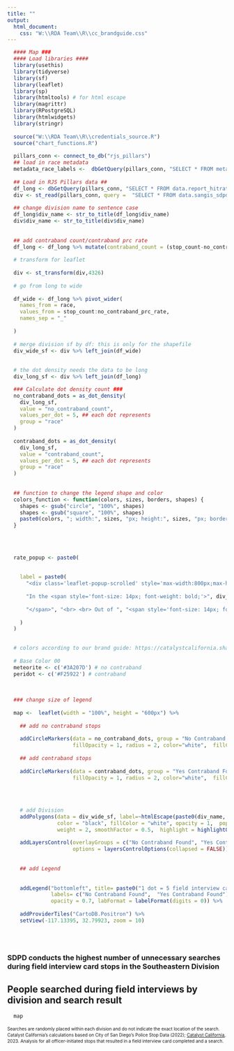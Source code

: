 ```yaml
---
title: ""
output:
  html_document:
    css: "W:\\RDA Team\\R\\cc_brandguide.css"
---
```

<!-- link to Google Font -->
<link href="https://fonts.googleapis.com/css2?family=Inter:wght@100;200;300;400;500;600;700;800;900&display=swap" rel="stylesheet">
    
    
```r
  #### Map ###
  #### Load libraries ####
  library(usethis)
  library(tidyverse)
  library(sf)
  library(leaflet)
  library(sp)
  library(htmltools) # for html escape
  library(magrittr)
  library(RPostgreSQL)
  library(htmlwidgets)
  library(stringr)
  
  source("W:\\RDA Team\\R\\credentials_source.R")
  source("chart_functions.R")
  
  pillars_conn <- connect_to_db("rjs_pillars")
  ## load in race metadata
  metadata_race_labels <-  dbGetQuery(pillars_conn, "SELECT * FROM metadata_race_labels") %>% select(race_base, race_label_short, race_label_long)
  
  ## Load in RJS Pillars data ##
  df_long <- dbGetQuery(pillars_conn, "SELECT * FROM data.report_hitrates_div_race_ficard_person") %>% filter(race == "total")
  div <- st_read(pillars_conn, query =  "SELECT * FROM data.sangis_sdpd_divisions_2023") 
  
  ## change division name to sentence case
  df_long$div_name <- str_to_title(df_long$div_name)
  div$div_name <- str_to_title(div$div_name)
  
  
  ## add contraband count/contraband prc rate
  df_long <- df_long %>% mutate(contraband_count = (stop_count-no_contraband_count), contraband_prc_rate = (100-no_contraband_prc_rate))
  
  # transform for leaflet
  
  div <- st_transform(div,4326)
  
  # go from long to wide
  
  df_wide <- df_long %>% pivot_wider(
    names_from = race,
    values_from = stop_count:no_contraband_prc_rate,
    names_sep = "_"
    
  )
  
  # merge division sf by df: this is only for the shapefile
  div_wide_sf <- div %>% left_join(df_wide)
  
  
  # the dot density needs the data to be long
  div_long_sf <- div %>% left_join(df_long)
```
  

```r
  ### Calculate dot density count ###
  no_contraband_dots = as_dot_density(
    div_long_sf,
    value = "no_contraband_count",
    values_per_dot = 5, ## each dot represents 
    group = "race"
  )
  
  contraband_dots = as_dot_density(
    div_long_sf,
    value = "contraband_count",
    values_per_dot = 5, ## each dot represents 
    group = "race"
  )
  
  
  ## function to change the legend shape and color
  colors_function <- function(colors, sizes, borders, shapes) {
    shapes <- gsub("circle", "100%", shapes)
    shapes <- gsub("square", "100%", shapes)
    paste0(colors, "; width:", sizes, "px; height:", sizes, "px; border:1px solid ", borders, "; border-radius:", shapes)
  }
  
  
  
```
  
  
```r
  rate_popup <- paste0(
    
    
    label = paste0(
      "<div class='leaflet-popup-scrolled' style='max-width:800px;max-height:200px'>", 
      
      "In the <span style='font-size: 14px; font-weight: bold;'>", div_wide_sf$div_name, " Division",  " (Division ", div_wide_sf$div_num, ")",
      
      "</span>", "<br> <br> Out of ", "<span style='font-size: 14px; font-weight: bold;'>", div_wide_sf$stop_count_total,  "</span> people searched during stops where a field interview card was completed, SDPD found contraband/evidence on ", "<span style='font-size: 14px; font-weight: bold;'>", div_wide_sf$contraband_count, "</span>", " people, a hit rate of ", "<span style='font-size: 14px; font-weight: bold;'>", round(div_wide_sf$contraband_prc_rate, digits = 1), "</span>",  "%.", " SDPD found no contraband or evidence on ", "<span style='font-size: 14px; font-weight: bold;'>", div_wide_sf$no_contraband_count_total, "</span>", " people, meaning SDPD  subjected ",  "<span style='font-size: 14px; font-weight: bold;'>", round(div_wide_sf$no_contraband_prc_rate_total, digits = 1), "% of people to unnecessary searches."
      
    )
  )
  

```
  
  
```r
  # colors according to our brand guide: https://catalystcalifornia.sharepoint.com/sites/Portal/AP%20Projects/Forms/AllItems.aspx?FolderCTID=0x012000EF0283621C7FE048A8E68512F119353B&id=%2Fsites%2FPortal%2FAP%20Projects%2FCommunications%2FCatalyst%20California%2FBranding%20Materials%20%2B%20Templates%2FVisual%20Brand%20Guide%2FCatalyst%20California%20Brand%20Guide%5FSeptember%202022%2Epdf&viewid=1aaeb4a9%2D2232%2D41c7%2Da71c%2D727af9e1f5d7&parent=%2Fsites%2FPortal%2FAP%20Projects%2FCommunications%2FCatalyst%20California%2FBranding%20Materials%20%2B%20Templates%2FVisual%20Brand%20Guide
  
  # Base Color 00
  meteorite <- c('#3A207D') # no contraband
  peridot <- c('#F25922') # contraband
  
  
  
  ### change size of legend
  
  map <-  leaflet(width = "100%", height = "600px") %>%
    
    ## add no contraband stops
    
    addCircleMarkers(data = no_contraband_dots, group = "No Contraband Found", label = NULL, weight = 3,  opacity = 0,
                     fillOpacity = 1, radius = 2, color="white",  fillColor= meteorite, stroke = TRUE) %>% 
    
    ## add contraband stops
    
    addCircleMarkers(data = contraband_dots, group = "Yes Contraband Found", label = NULL, weight = 3, opacity = 0, 
                     fillOpacity = 1, radius = 2, color="white",  fillColor=  peridot,  stroke = TRUE) %>% 
    
    
    
    
    # add Division 
    addPolygons(data = div_wide_sf, label=~htmlEscape(paste0(div_name, " Division ")),
                color = "black", fillColor = "white", opacity = 1,  popup = ~paste0(rate_popup), 
                weight = 2, smoothFactor = 0.5,  highlight = highlightOptions(color = "white", weight = 3, bringToFront = TRUE, sendToBack = FALSE)) %>%
    
    addLayersControl(overlayGroups = c("No Contraband Found", "Yes Contraband Found"),
                     options = layersControlOptions(collapsed = FALSE)) %>%
    
    
    ## add Legend
    
    
    addLegend("bottomleft", title= paste0("1 dot = 5 field interview card stops and a search"), colors = colors_function(colors = c(meteorite, peridot), sizes = "10", shapes = "circle", borders = NULL),
              labels= c("No Contraband Found",  "Yes Contraband Found"),
              opacity = 0.7, labFormat = labelFormat(digits = 0)) %>% 
    
    addProviderTiles("CartoDB.Positron") %>%
    setView(-117.13395, 32.79923, zoom = 10)
  
  
  
```
  
<h3 class="leaflet-map-title">SDPD conducts the highest number of unnecessary searches during field interview card stops in the Southeastern Division</h3>
<h2 class="leaflet-map-subtitle">People searched during field interviews by division and search result</h2>
    
    
```r
  map
```
<div align="left" style="line-height: 1em;"><span style="font-size: 10px;">Searches are randomly placed within each division and do not indicate the exact location of the search.</span> <span style=' font-size: 10px;'>Catalyst California's calculations based on City of San Diego's Police Stop Data (2022); <u>[Catalyst California](https://www.catalystcalifornia.org)</u>, 2023. Analysis for all officer-initiated stops that resulted in a field interview card completed and a search.</span> </div>
    